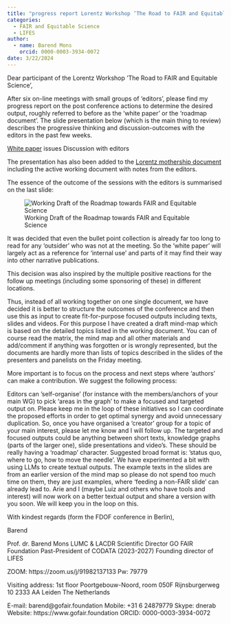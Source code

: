 ```yaml
---
title: "progress report Lorentz Workshop ’The Road to FAIR and Equitable Science'"
categories:
  - FAIR and Equitable Science
  - LIFES
author: 
  - name: Barend Mons
    orcid: 0000-0003-3934-0072
date: 3/22/2024
---
```


Dear participant of the Lorentz Workshop ’The Road to FAIR and Equitable Science’,

After six on-line meetings with small groups of ‘editors’, please find my progress report on the post conference actions to determine the desired output, roughly referred to before as the ‘white paper’ or the ‘roadmap document’. The slide presentation below (which is the main thing to review) describes the progressive thinking and discussion-outcomes with the editors in the past few weeks.

[White paper](https://www.dropbox.com/scl/fi/3q5xcezd9n2gb8evczpxz/Lorentz-white-paper.pdf?rlkey=vxvhbggckwv5rsmfh70xkbb5h&dl=0) issues Discussion with editors 

The presentation has also been added to the [Lorentz mothership document](https://bit.ly/fairmothership) including the active working document with notes from the editors.

The essence of the outcome of the sessions with the editors is summarised on the last slide:

![Working Draft of the Roadmap towards FAIR and Equitable Science](working-draft-roadmap.png)

 

It was decided that even the bullet point collection is already far too long to read for any ‘outsider’ who was not at the meeting.  So the ‘white paper’ will largely act as a reference for ‘internal use’ and parts of it may find their way into other narrative publications.  

This decision was also inspired by the multiple positive reactions for the follow up meetings (including some sponsoring of these) in different locations. 

Thus, instead of all working together on one single document, we have decided it is better to structure the outcomes of the conference and then use this as input to create fit-for-purpose focused outputs including texts, slides and videos. For this purpose I have created a draft mind-map which is based on the detailed topics listed in the working document. You can of course read the matrix, the mind map and all other materials and add/comment if anything was forgotten or is wrongly represented, but the documents are hardly more than lists of topics described in the slides of the presenters and panelists on the Friday meeting. 

More important is to focus on the process and next steps where ‘authors’ can make a contribution. We suggest the following process:

Editors can ’self-organise’ (for instance with the members/anchors of your main WG) to pick ‘areas in the graph’ to make a focused and targeted output on.
Please keep me in the loop of these initiatives so I can coordinate the proposed efforts in order to get optimal synergy and avoid unnecessary duplication. So, once you have organised a ‘creator’ group for a topic of your main interest, please let me know and I will follow up.
The targeted and focused outputs could be anything between short texts, knowledge graphs (parts of the larger one), slide presentations and video’s. These should be really having a ‘roadmap’ character. Suggested broad format is: ’status quo, where to go, how to move the needle’.
We have experimented a bit with using LLMs to create textual outputs. The example texts in the slides are from an earlier version of the mind map so please do not spend too much time on them, they are just examples, where ‘feeding a non-FAIR slide’ can already lead to. Arie and I (maybe Luiz and others who have tools and interest) will now work on a better textual output and share a version with you soon. We will keep you in the loop on this. 
 
With kindest regards (form the FDOF conference in Berlin),

Barend

 
Prof. dr. Barend Mons
LUMC & LACDR
Scientific Director GO FAIR Foundation
Past-President of CODATA (2023-2027)
Founding director of LIFES

ZOOM: 
https://zoom.us/j/91982137133
Pw: 79779

Visiting address: 
1st floor Poortgebouw-Noord, room 050F
Rijnsburgerweg 10
2333 AA Leiden
The Netherlands

E-mail: barend@gofair.foundation
Mobile: +31 6 24879779
Skype: dnerab
Website: https://www.gofair.foundation
ORCID: 0000-0003-3934-0072

